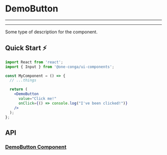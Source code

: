 

<Meta title="Components/Buttons/DemoButton/README" component={DemoButton} />

# DemoButton

---

<Story id="components-buttons-demobutton--default" />

---

Some type of description for the component.

## Quick Start ⚡️

```jsx
import React from 'react';
import { Input } from '@one-conga/ui-components';

const MyComponent = () => {
  // ...things

  return (
    <DemoButton
      value="Click me!"
      onClick={() => console.log("I've been clicked!")}
    />
  );
};
```

## API

### [DemoButton Component](https://github.com/getconga/ai-analyze/blob/develop/Apps/ui-components/src/components/Buttons/DemoButton/DemoButton.tsx)

<Props of={DemoButton} />
